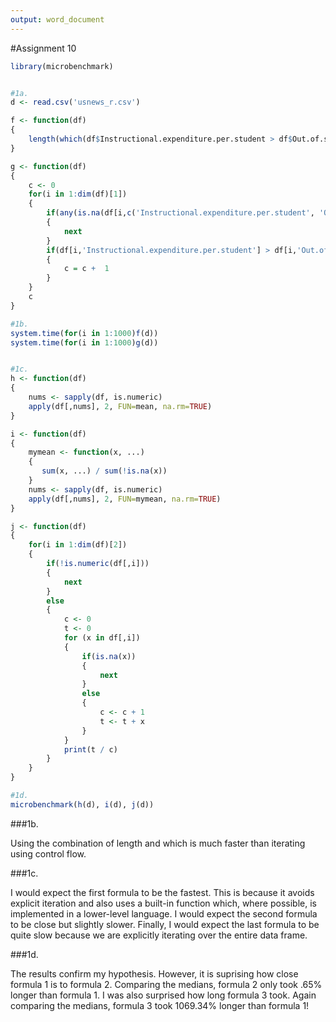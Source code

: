 ```yaml
---
output: word_document
---
```

#Assignment 10


```r
library(microbenchmark)


#1a.
d <- read.csv('usnews_r.csv')

f <- function(df)
{ 
    length(which(df$Instructional.expenditure.per.student > df$Out.of.state.tuition))
}

g <- function(df)
{
    c <- 0
    for(i in 1:dim(df)[1])
    {
        if(any(is.na(df[i,c('Instructional.expenditure.per.student', 'Out.of.state.tuition')])))
        {
            next   
        }
        if(df[i,'Instructional.expenditure.per.student'] > df[i,'Out.of.state.tuition'])
        {
            c = c +  1
        }
    }
    c
}

#1b.
system.time(for(i in 1:1000)f(d))
system.time(for(i in 1:1000)g(d))


#1c.
h <- function(df)
{
    nums <- sapply(df, is.numeric)
    apply(df[,nums], 2, FUN=mean, na.rm=TRUE)
} 

i <- function(df)
{
    mymean <- function(x, ...)
    {
       sum(x, ...) / sum(!is.na(x))
    }
    nums <- sapply(df, is.numeric)
    apply(df[,nums], 2, FUN=mymean, na.rm=TRUE)
}

j <- function(df)
{
    for(i in 1:dim(df)[2])
    {
        if(!is.numeric(df[,i])) 
        {
            next
        } 
        else 
        {
            c <- 0
            t <- 0
            for (x in df[,i])
            {
                if(is.na(x))
                {
                    next
                }
                else
                {
                    c <- c + 1
                    t <- t + x 
                }
            }
            print(t / c)
        }
    }
}

#1d.
microbenchmark(h(d), i(d), j(d))

```

###1b. 

Using the combination of length and which is much faster than iterating using control flow.


###1c.

I would expect the first formula to be the fastest. This is because it avoids explicit iteration and also uses a built-in function which, where possible, is implemented in a lower-level language. I would expect the second formula to be close but slightly slower. Finally, I would expect the last formula to be quite slow because we are explicitly iterating over the entire data frame.


###1d. 

The results confirm my hypothesis. However, it is suprising how close formula 1 is to formula 2. Comparing the medians, formula 2 only took .65% longer than formula 1. I was also surprised how long formula 3 took.  Again comparing the medians, formula 3 took 1069.34% longer than formula 1!
